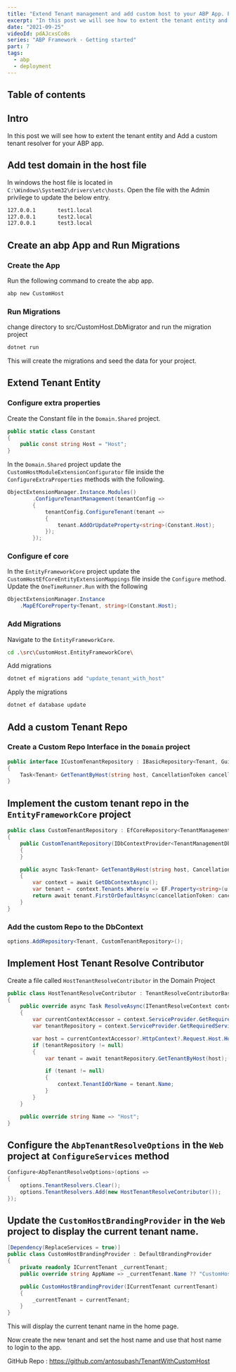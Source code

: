 ```yaml
---
title: "Extend Tenant management and add custom host to your ABP App. Part 7"
excerpt: "In this post we will see how to extent the tenant entity and Add a custom tenant resolver for your ABP app."
date: "2021-09-25"
videoId: pdAJcxsCo8s
series: "ABP Framework - Getting started"
part: 7
tags:
  - abp
  - deployment
---
```

## Table of contents

## Intro

In this post we will see how to extent the tenant entity and Add a custom tenant resolver for your ABP app.

## Add test domain in the host file

In windows the host file is located in `C:\Windows\System32\drivers\etc\hosts`. Open the file with the Admin privilege to update the below entry.

```bash
127.0.0.1       test1.local
127.0.0.1       test2.local
127.0.0.1       test3.local
```

## Create an abp App and Run Migrations

### Create the App

Run the following command to create the abp app.

```bash
abp new CustomHost
```

### Run Migrations

change directory to src/CustomHost.DbMigrator and run the migration project

```bash
dotnet run
```

This will create the migrations and seed the data for your project.

## Extend Tenant Entity

### Configure extra properties

Create the Constant file in the `Domain.Shared` project.

```cs
public static class Constant
{
    public const string Host = "Host";
}
```

In the `Domain.Shared` project update the `CustomHostModuleExtensionConfigurator` file inside the `ConfigureExtraProperties` methods with the following.

```cs
ObjectExtensionManager.Instance.Modules()
        .ConfigureTenantManagement(tenantConfig =>
        {
            tenantConfig.ConfigureTenant(tenant =>
            {
                tenant.AddOrUpdateProperty<string>(Constant.Host);
            });
        });
```

### Configure ef core

In the `EntityFrameworkCore` project update the `CustomHostEfCoreEntityExtensionMappings` file inside the `Configure` method. Update the `OneTimeRunner.Run` with the following

```cs
ObjectExtensionManager.Instance
    .MapEfCoreProperty<Tenant, string>(Constant.Host);
```

### Add Migrations

Navigate to the `EntityFrameworkCore`.

```bash
cd .\src\CustomHost.EntityFrameworkCore\
```

Add migrations

```bash
dotnet ef migrations add "update_tenant_with_host"
```

Apply the migrations

```bash
dotnet ef database update
```

## Add a custom Tenant Repo

### Create a Custom Repo Interface in the `Domain` project

```cs
public interface ICustomTenantRepository : IBasicRepository<Tenant, Guid>
{
    Task<Tenant> GetTenantByHost(string host, CancellationToken cancellationToken = default);
}
```

## Implement the custom tenant repo in the `EntityFrameworkCore` project

```cs
public class CustomTenantRepository : EfCoreRepository<TenantManagementDbContext, Tenant, Guid>, ICustomTenantRepository
{
    public CustomTenantRepository(IDbContextProvider<TenantManagementDbContext> dbContextProvider) : base(dbContextProvider)
    {
    }

    public async Task<Tenant> GetTenantByHost(string host, CancellationToken cancellationToken = default)
    {
        var context = await GetDbContextAsync();
        var tenant =  context.Tenants.Where(u => EF.Property<string>(u, "Host") == host);
        return await tenant.FirstOrDefaultAsync(cancellationToken: cancellationToken);
    }
}
```

### Add the custom Repo to the DbContext

```cs
options.AddRepository<Tenant, CustomTenantRepository>();
```

## Implement Host Tenant Resolve Contributor

Create a file called `HostTenantResolveContributor` in the Domain Project

```cs
public class HostTenantResolveContributor : TenantResolveContributorBase
{
    public override async Task ResolveAsync(ITenantResolveContext context)
    {
        var currentContextAccessor = context.ServiceProvider.GetRequiredService<IHttpContextAccessor>();
        var tenantRepository = context.ServiceProvider.GetRequiredService<ICustomTenantRepository>();

        var host = currentContextAccessor?.HttpContext?.Request.Host.Host;
        if (tenantRepository != null)
        {
            var tenant = await tenantRepository.GetTenantByHost(host);

            if (tenant != null)
            {
                context.TenantIdOrName = tenant.Name;
            }
        }
    }

    public override string Name => "Host";
}
```

## Configure the `AbpTenantResolveOptions` in the `Web` project at `ConfigureServices` method

```cs
Configure<AbpTenantResolveOptions>(options =>
{
    options.TenantResolvers.Clear();
    options.TenantResolvers.Add(new HostTenantResolveContributor());
});
```

## Update the `CustomHostBrandingProvider` in the `Web` project to display the current tenant name.

```cs
[Dependency(ReplaceServices = true)]
public class CustomHostBrandingProvider : DefaultBrandingProvider
{
    private readonly ICurrentTenant _currentTenant;
    public override string AppName => _currentTenant.Name ?? "CustomHost";

    public CustomHostBrandingProvider(ICurrentTenant currentTenant)
    {
        _currentTenant = currentTenant;
    }
}
```

This will display the current tenant name in the home page.

Now create the new tenant and set the host name and use that host name to login to the app.

GitHub Repo : https://github.com/antosubash/TenantWithCustomHost
